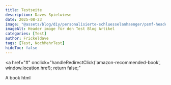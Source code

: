 ```yaml
---
title: Testseite
description: Daves Spielwiese
date: 2025-08-23
image: "@assets/blog/diy/personalisierte-schluesselanhaenger/psmf-header.jpeg"
imageAlt: Header image für den Test Blog Artikel
categories: [Test]
author: Frickeldave
tags: [Test, NochMehrTest]
hideToc: false
---
```



<RedirectLink id="amazon-recommended-book" text="A book" className="custom-link-style" />

<a
  href="#"
  onclick="handleRedirectClick('amazon-recommended-book', window.location.href); return false;"
>
  A book html
</a>
